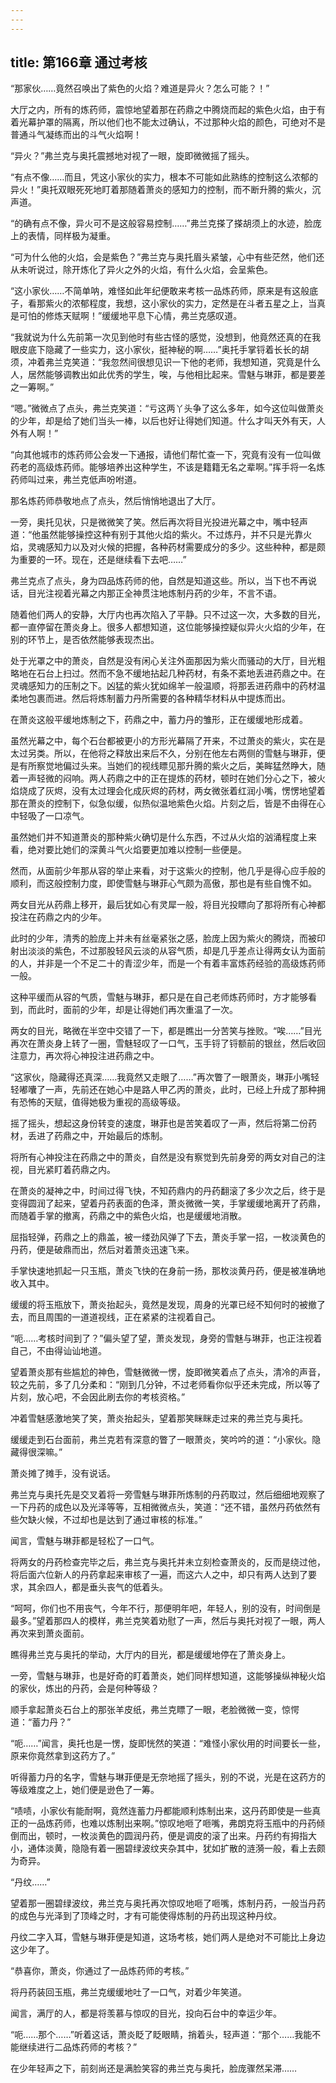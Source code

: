 ```yaml
---
---
---
```

title: 第166章 通过考核
---



“那家伙……竟然召唤出了紫色的火焰？难道是异火？怎么可能？！”

大厅之内，所有的炼药师，震惊地望着那在药鼎之中腾烧而起的紫色火焰，由于有着光幕护罩的隔离，所以他们也不能太过确认，不过那种火焰的颜色，可绝对不是普通斗气凝练而出的斗气火焰啊！

“异火？”弗兰克与奥托震撼地对视了一眼，旋即微微摇了摇头。

“有点不像……而且，凭这小家伙的实力，根本不可能如此熟练的控制这么浓郁的异火！”奥托双眼死死地盯着那随着萧炎的感知力的控制，而不断升腾的紫火，沉声道。

“的确有点不像，异火可不是这般容易控制……”弗兰克搽了搽胡须上的水迹，脸庞上的表情，同样极为凝重。

“可为什么他的火焰，会是紫色？”弗兰克与奥托眉头紧皱，心中有些茫然，他们还从未听说过，除开炼化了异火之外的火焰，有什么火焰，会呈紫色。

“这小家伙……不简单呐，难怪如此年纪便敢来考核一品炼药师，原来是有这般底子，看那紫火的浓郁程度，我想，这小家伙的实力，定然是在斗者五星之上，当真是可怕的修炼天赋啊！”缓缓地平息下心情，弗兰克感叹道。

“我就说为什么先前第一次见到他时有些古怪的感觉，没想到，他竟然还真的在我眼皮底下隐藏了一些实力，这小家伙，挺神秘的啊……”奥托手掌锊着长长的胡须，冲着弗兰克笑道：“我忽然间很想见识一下他的老师，我想知道，究竟是什么人，居然能够调教出如此优秀的学生，唉，与他相比起来。雪魅与琳菲，都是要差之一筹啊。”

“嗯。”微微点了点头，弗兰克笑道：“亏这两丫头争了这么多年，如今这位叫做萧炎的少年，却是给了她们当头一棒，以后也好让得她们知道。什么才叫天外有天，人外有人啊！”

“向其他城市的炼药师公会发一下通报，请他们帮忙查一下，究竟有没有一位叫做药老的高级炼药师。能够培养出这种学生，不该是籍籍无名之辈啊。”挥手将一名炼药师叫过来，弗兰克低声吩咐道。

那名炼药师恭敬地点了点头，然后悄悄地退出了大厅。

一旁，奥托见状，只是微微笑了笑。然后再次将目光投进光幕之中，嘴中轻声道：“他虽然能够操控这种有别于其他火焰的紫火。不过炼丹，并不只是光靠火焰，灵魂感知力以及对火候的把握，各种药材需要成分的多少。这些种种，都是颇为重要的一环。现在，还是继续看下去吧……”

弗兰克点了点头，身为四品炼药师的他，自然是知道这些。所以，当下也不再说话，目光注视着光幕之内那正全神贯注地炼制丹药的少年，不言不语。

随着他们两人的安静，大厅内也再次陷入了平静。只不过这一次，大多数的目光，都一直停留在萧炎身上。很多人都想知道，这位能够操控疑似异火火焰的少年，在别的环节上，是否依然能够表现杰出。

处于光罩之中的萧炎，自然是没有闲心关注外面那因为紫火而骚动的大厅，目光粗略地在石台上扫过。然而不急不缓地拈起几种药材，有条不紊地丢进药鼎之中。在灵魂感知力的压制之下。凶猛的紫火犹如绵羊一般温顺，将那丢进药鼎中的药材温柔地包裹而进。然后将炼制蓄力丹所需要的各种精华材料从中提炼而出。

在萧炎这般平缓地炼制之下，药鼎之中，蓄力丹的雏形，正在缓缓地形成着。

虽然光幕之中，每个石台都被更小的方形光幕隔了开来，不过萧炎的紫火，实在是太过另类。所以，在他将之释放出来后不久，分别在他左右两侧的雪魅与琳菲，便是有所察觉地偏过头来。当她们的视线瞟见那升腾的紫火之后，美眸猛然睁大，随着一声轻微的闷响。两人药鼎之中的正在提炼的药材，顿时在她们分心之下，被火焰烧成了灰烬，没有太过理会化成灰烬的药材，两女微张着红润小嘴，愣愣地望着那在萧炎的控制下，似急似缓，似热似温地紫色火焰。片刻之后，皆是不由得在心中轻吸了一口凉气。

虽然她们并不知道萧炎的那种紫火确切是什么东西，不过从火焰的汹涌程度上来看，绝对要比她们的深黄斗气火焰要更加难以控制一些便是。

然而，从面前少年那从容的举止来看，对于这紫火的控制，他几乎是得心应手般的顺利，而这般控制力度，即使雪魅与琳菲心气颇为高傲，那也是有些自愧不如。

两女目光从药鼎上移开，最后犹如心有灵犀一般，将目光投瞟向了那将所有心神都投注在药鼎之内的少年。

此时的少年，清秀的脸庞上并未有丝毫紧张之感，脸庞上因为紫火的腾烧，而被印射出淡淡的紫色，不过那股轻风云淡的从容气质，却是几乎差点让得两女认为面前的人，并非是一个不足二十的青涩少年，而是一个有着丰富炼药经验的高级炼药师一般。

这种平缓而从容的气质，雪魅与琳菲，都只是在自己老师炼药师时，方才能够看到，而此时，面前的少年，却是让得她们再次重温了一次。

两女的目光，略微在半空中交错了一下，都是瞧出一分苦笑与挫败。“唉……”目光再次在萧炎身上转了一圈，雪魅轻叹了一口气，玉手锊了锊额前的银丝，然后收回注意力，再次将心神投注进药鼎之中。

“这家伙，隐藏得还真深……我竟然又走眼了……”再次瞥了一眼萧炎，琳菲小嘴轻轻嘟囔了一声，先前还在她心中是路人甲乙丙的萧炎，此时，已经上升成了那种拥有恐怖的天赋，值得她极为重视的高级等级。

摇了摇头，想起这身份转变的速度，琳菲也是苦笑着叹了一声，然后将第二份药材，丢进了药鼎之中，开始最后的炼制。

将所有心神投注在药鼎之中的萧炎，自然是没有察觉到先前身旁的两女对自己的注视，目光紧盯着药鼎之内。

在萧炎的凝神之中，时间过得飞快，不知药鼎内的丹药翻滚了多少次之后，终于是变得圆润了起来，望着丹药表面的色泽，萧炎微微一笑，手掌缓缓地离开了药鼎，而随着手掌的撤离，药鼎之中的紫色火焰，也是缓缓地消散。

屈指轻弹，药鼎之上的鼎盖，被一缕劲风弹了下去，萧炎手掌一招，一枚淡黄色的丹药，便是破鼎而出，然后对着萧炎迅速飞来。

手掌快速地抓起一只玉瓶，萧炎飞快的在身前一扬，那枚淡黄丹药，便是被准确地收入其中。

缓缓的将玉瓶放下，萧炎抬起头，竟然是发现，周身的光罩已经不知何时的被撤了去，而且周围的一道道视线，正在紧紧的注视着自己。

“呃……考核时间到了？”偏头望了望，萧炎发现，身旁的雪魅与琳菲，也正注视着自己，不由得讪讪地道。

望着萧炎那有些尴尬的神色，雪魅微微一愣，旋即微笑着点了点头，清冷的声音，较之先前，多了几分柔和：“刚到几分钟，不过老师看你似乎还未完成，所以等了片刻，放心吧，不会因此刷去你的考核资格。”

冲着雪魅感激地笑了笑，萧炎抬起头，望着那笑眯眯走过来的弗兰克与奥托。

缓缓走到石台面前，弗兰克若有深意的瞥了一眼萧炎，笑吟吟的道：“小家伙。隐藏得很深嘛。”

萧炎摊了摊手，没有说话。

弗兰克与奥托先是交叉着将一旁雪魅与琳菲所炼制的丹药取过，然后细细地观察了一下丹药的成色以及光泽等等，互相微微点头，笑道：“还不错，虽然丹药依然有些欠缺火候，不过却也是达到了通过审核的标准。”

闻言，雪魅与琳菲都是轻松了一口气。

将两女的丹药检查完毕之后，弗兰克与奥托并未立刻检查萧炎的，反而是绕过他，将后面六位新人的丹药拿起来审核了一遍，而这六人之中，却只有两人达到了要求，其余四人，都是垂头丧气的低着头。

“呵呵，你们也不用丧气，今年不行，那便明年吧，年轻人，别的没有，时间倒是最多。”望着那四人的模样，弗兰克笑着劝慰了一声，然后与奥托对视了一眼，两人再次来到萧炎面前。

瞧得弗兰克与奥托的举动，大厅内的目光，都是缓缓地停在了萧炎身上。

一旁，雪魅与琳菲，也是好奇的盯着萧炎，她们同样想知道，这能够操纵神秘火焰的家伙，炼出的丹药，会是何种等级？

顺手拿起萧炎石台上的那张羊皮纸，弗兰克瞟了一眼，老脸微微一变，惊愕道：“蓄力丹？”

“呃……”闻言，奥托也是一愣，旋即恍然的笑道：“难怪小家伙用的时间要长一些，原来你竟然拿到这药方了。”

听得蓄力丹的名字，雪魅与琳菲便是无奈地摇了摇头，别的不说，光是在这药方的等级难度之上，她们便是逊色了一筹。

“啧啧，小家伙有能耐啊，竟然连蓄力丹都能顺利炼制出来，这丹药即使是一些真正的一品炼药师，也难以炼制出来啊。”惊叹地咂了咂嘴，弗朗克将玉瓶中的丹药倾倒而出，顿时，一枚淡黄色的圆润丹药，便是调皮的滚了出来。丹药约有拇指大小，通体淡黄，隐隐有着一圈碧绿波纹夹杂其中，犹如扩散的涟漪一般，看上去颇为奇异。

“丹纹……”

望着那一圈碧绿波纹，弗兰克与奥托再次惊叹地咂了咂嘴，炼制丹药，一般当丹药的成色与光泽到了顶峰之时，才有可能使得炼制的丹药出现这种丹纹。

丹纹二字入耳，雪魅与琳菲便是知道，这场考核，她们两人是绝对不可能比上身边这少年了。

“恭喜你，萧炎，你通过了一品炼药师的考核。”

将丹药装回玉瓶，弗兰克缓缓地吐了一口气，对着少年笑道。

闻言，满厅的人，都是将羡慕与惊叹的目光，投向石台中的幸运少年。

“呃……那个……”听着这话，萧炎眨了眨眼睛，捎着头，轻声道：“那个……我能不能继续进行二品炼药师的考核？”

在少年轻声之下，前刻尚还是满脸笑容的弗兰克与奥托，脸庞骤然呆滞……